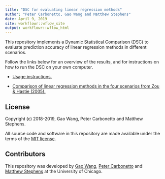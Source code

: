 ```yaml
---
title: "DSC for evaluating linear regression methods"
author: "Peter Carbonetto, Gao Wang and Matthew Stephens"
date: April 9, 2019
site: workflowr::wflow_site
output: workflowr::wflow_html
---
```


This repository implements a [Dynamic Statistical Comparison][dsc]
(DSC) to evaluate prediction accuracy of linear regression methods
in different scenarios.

Follow the links below for an overview of the results, and for
instructions on how to run the DSC on your own computer.

+ [Usage instructions.](usage_instructions.html)

+ [Comparison of linear regression methods in the four scenarios from
  Zou & Hastie (2005).](results_overview.html)

## License

Copyright (c) 2018-2019, Gao Wang, Peter Carbonetto and Matthew
Stephens.

All source code and software in this repository are made available
under the terms of the [MIT license][mit-license].

## Contributors

This repository was developed by [Gao Wang][gao], [Peter
Carbonetto][peter] and [Matthew Stephens][matthew] at the University
of Chicago.

[dsc]: https://github.com/stephenslab/dsc
[gao]: https://github.com/gaow
[peter]: http://pcarbo.github.io
[matthew]: https://stephenslab.uchicago.edu
[mit-license]: https://opensource.org/licenses/mit-license.html
